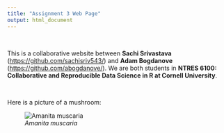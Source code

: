 ```yaml
---
title: "Assignment 3 Web Page"
output: html_document
---
```

<br>

This is a collaborative website between **Sachi Srivastava** (<https://github.com/sachisriv543/>) and **Adam Bogdanove** (<https://github.com/abogdanove/>). We are both students in **NTRES 6100: Collaborative and Reproducible Data Science in R at Cornell University**. 

<br>

Here is a picture of a mushroom:

![*Amanita muscaria*](https://www.jardineriaon.com/wp-content/uploads/2019/11/Caracter%C3%ADsticas-de-la-Amanita-muscaria.jpg)

